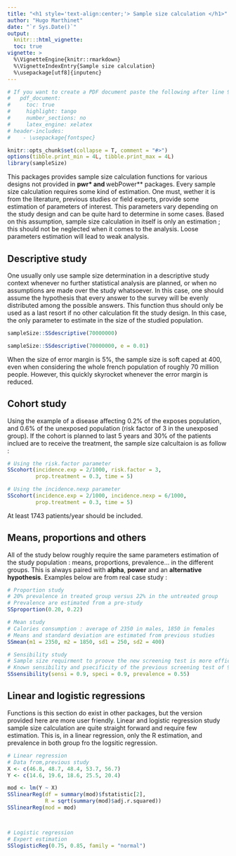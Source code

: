 ```yaml
---
title: "<h1 style='text-align:center;'> Sample size calculation </h1>"
author: "Hugo Marthinet"
date: "`r Sys.Date()`"
output:
  knitr:::html_vignette:
  toc: true
vignette: >
  %\VignetteEngine{knitr::rmarkdown}
  %\VignetteIndexEntry{Sample size calculation}
  %\usepackage[utf8]{inputenc}
---
```


\setmainfont{Calibri Light}

```r

# If you want to create a PDF document paste the following after line 9 above:
#   pdf_document:
#     toc: true
#     highlight: tango
#     number_sections: no
#     latex_engine: xelatex    
# header-includes: 
#    - \usepackage{fontspec}

knitr::opts_chunk$set(collapse = T, comment = "#>")
options(tibble.print_min = 4L, tibble.print_max = 4L)
library(sampleSize)
```

This packages provides sample size calculation functions for various designs not provided in **pwr* and **webPower** packages.
Every sample size calculation requires some kind of estimation. One must, wether it is from the literature, previous studies or field experts, provide some estimation of 
parameters of interest. This parameters vary depending on the study design and can be quite hard to determine in some cases.
Based on this assumption, sample size calculation in itself is only an estimation ; this should not be neglected when it comes to the analysis. 
Loose parameters estimation will lead to weak analysis.


## Descriptive study

One usually only use sample size determination in a descriptive study context whenever no further statistical analysis are planned, or when no assumptions are made over the study whatsoever.
In this case, one should assume the hypothesis that every answer to the survey will be evenly distributed among the possible answers.
This function thus should only be used as a last resort if no other calculation fit the study design. In this case, the only parameter to estimate in the size of the studied population.

```r
sampleSize::SSdescriptive(70000000)

sampleSize::SSdescriptive(70000000, e = 0.01)
```

When the size of error margin is 5%, the sample size is soft caped at 400, even when considering the whole french population of roughly 70 million people.
However, this quickly skyrocket whenever the error margin is reduced.

## Cohort study

Using the example of a disease affecting 0.2% of the exposes population, and 0.6% of the unexposed population (risk factor of 3 in the unexposed group).
If the cohort is planned to last 5 years and 30% of the patients inclued are to receive the treatment, the sample size calcultaion is as follow :

```r
# Using the risk.factor parameter
SScohort(incidence.exp = 2/1000, risk.factor = 3,
         prop.treatment = 0.3, time = 5)

# Using the incidence.nexp parameter
SScohort(incidence.exp = 2/1000, incidence.nexp = 6/1000, 
         prop.treatment = 0.3, time = 5)
```

At least 1743 patients/year should be included.

## Means, proportions and others

All of the study below roughly require the same parameters estimation of the study population : means, proportions, prevalence... in the different groups.
This is always paired with **alpha**, **power** and an **alternative hypothesis**. Examples below are from real case study :

```r
# Proportion study
# 20% prevalence in treated group versus 22% in the untreated group
# Prevalence are estimated from a pre-study
SSproportion(0.20, 0.22)

# Mean study 
# Calories consumption : average of 2350 in males, 1850 in females
# Means and standard deviation are estimated from previous studies
SSmean(m1 = 2350, m2 = 1850, sd1 = 250, sd2 = 400)

# Sensibility study
# Sample size requirment to proove the new screening test is more efficatious then the previous one
# Known sensibility and psecificity of the previous screening test of 90%, prevalence estimated by experts of 55%
SSsensibility(sensi = 0.9, speci = 0.9, prevalence = 0.55)
```

## Linear and logistic regressions

Functions is this section do exist in other packages, but the version provided here are more user friendly. Linear and logistic regression study sample size calculation are quite 
straight forward and require few estimation. This is, in a linear regression, only the R estimation, and prevalence in both group fro the logsitic regression.

```r
# Linear regression
# Data from,previous study
X <- c(46.8, 48.7, 48.4, 53.7, 56.7)
Y <- c(14.6, 19.6, 18.6, 25.5, 20.4)

mod <- lm(Y ~ X)
SSlinearReg(df = summary(mod)$fstatistic[2],
            R = sqrt(summary(mod)$adj.r.squared))
SSlinearReg(mod = mod)



# Logistic regression
# Expert estimation
SSlogisticReg(0.75, 0.85, family = "normal")
```
